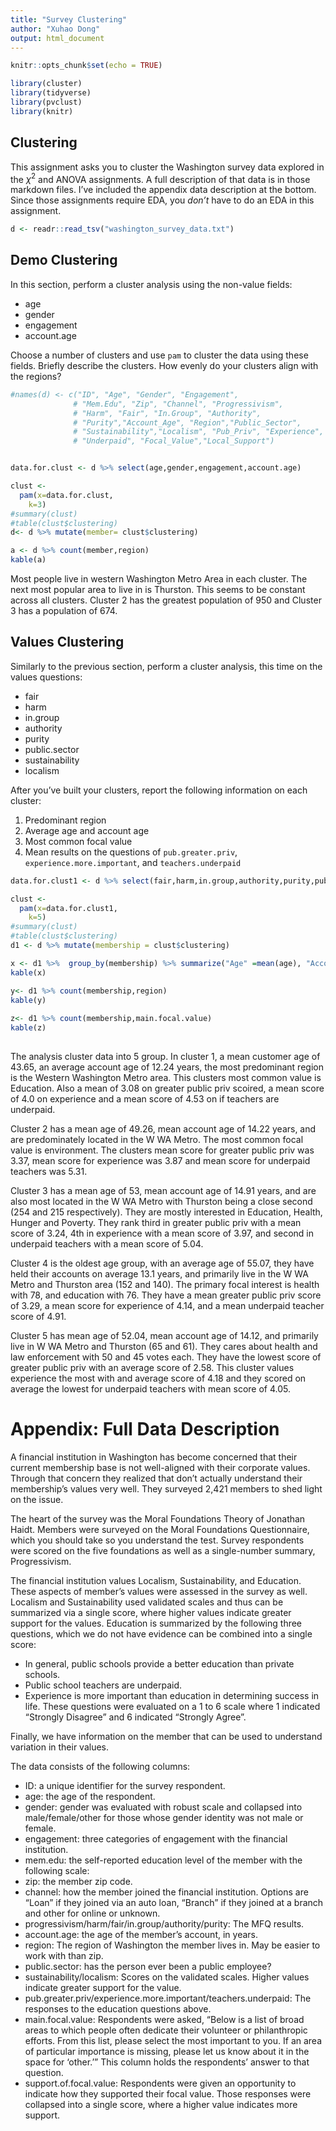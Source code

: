 ```yaml
---
title: "Survey Clustering"
author: "Xuhao Dong"
output: html_document
---
```


```r
knitr::opts_chunk$set(echo = TRUE)
```

```r
library(cluster)
library(tidyverse)
library(pvclust)
library(knitr)
```

## Clustering

This assignment asks you to cluster the Washington survey data explored in the 
$\chi^2$ and ANOVA assignments. A full description of that data is in those 
markdown files. I've included the appendix data description at the bottom. Since
those assignments require EDA, you _don't_ have to do an EDA in this assignment.

```r
d <- readr::read_tsv("washington_survey_data.txt")
```

## Demo Clustering

In this section, perform a cluster analysis using the non-value fields: 

* age
* gender
* engagement
* account.age

Choose a number of clusters and use `pam` to cluster the data using these fields. Briefly 
describe the clusters. How evenly do your clusters align with the regions?  


```r
#names(d) <- c("ID", "Age", "Gender", "Engagement",
              # "Mem.Edu", "Zip", "Channel", "Progressivism",
              # "Harm", "Fair", "In.Group", "Authority",
              # "Purity","Account_Age", "Region","Public_Sector",
              # "Sustainability","Localism", "Pub_Priv", "Experience",
              # "Underpaid", "Focal_Value","Local_Support")


data.for.clust <- d %>% select(age,gender,engagement,account.age)

clust <- 
  pam(x=data.for.clust,
    k=3)
#summary(clust)
#table(clust$clustering)
d<- d %>% mutate(member= clust$clustering)

a <- d %>% count(member,region)
kable(a)

```

Most people live in western Washington Metro Area in each cluster. The next most popular area to live in is Thurston. This seems to be constant across all clusters. Cluster 2 has the greatest population of 950 and Cluster 3 has a population of 674. 

## Values Clustering

Similarly to the previous section, perform a cluster analysis, this time on the
values questions: 

* fair
* harm
* in.group
* authority
* purity
* public.sector
* sustainability
* localism

After you've built your clusters, report the following information on each 
cluster: 

1. Predominant region
1. Average age and account age
1. Most common focal value
1. Mean results on the questions of `pub.greater.priv`, `experience.more.important`,
and `teachers.underpaid`

```r
data.for.clust1 <- d %>% select(fair,harm,in.group,authority,purity,public.sector,sustainability,localism)

clust <- 
  pam(x=data.for.clust1,
    k=5)
#summary(clust)
#table(clust$clustering)
d1 <- d %>% mutate(membership = clust$clustering)

x <- d1 %>%  group_by(membership) %>% summarize("Age" =mean(age), "Account_Age" = mean(account.age), "Priv" =mean(pub.greater.priv), "Experience" =mean(experience.more.important), Underpaid = mean(teachers.underpaid))
kable(x)

y<- d1 %>% count(membership,region)
kable(y)
   
z<- d1 %>% count(membership,main.focal.value)
kable(z)
                                     
```
The analysis cluster data into 5 group. In cluster 1, a mean customer age of 43.65, an average account age of 12.24 years, the most predominant region is the Western Washington Metro area. This clusters most common value is Education. Also a mean of 3.08 on greater public priv scoired, a mean score of 4.0 on experience and a mean score of 4.53 on if teachers are underpaid. 

Cluster 2 has a mean age of 49.26, mean account age of 14.22 years, and are predominately located in the W WA Metro. The most common focal value is environment. The clusters mean score for greater public priv was 3.37, mean score for experience was 3.87 and mean score for underpaid teachers was 5.31. 

Cluster 3 has a mean age of 53, mean account age of 14.91 years, and are also most located in the W WA Metro with Thurston being a close second (254 and 215 respectively). They are mostly interested in Education, Health, Hunger and Poverty. They rank third in greater public priv with a mean score of 3.24, 4th in experience with a mean score of 3.97, and second in underpaid teachers with a mean score of 5.04.

Cluster 4 is the oldest age group, with an average age of 55.07, they have held their accounts on average 13.1 years, and primarily live in the W WA Metro and Thurston area (152 and 140). The primary focal interest is health with 78, and education with 76. They have a mean greater public priv score of 3.29, a mean score for experience of 4.14, and a mean underpaid teacher score of 4.91.

Cluster 5 has mean age of 52.04, mean account age of 14.12, and primarily live in W WA Metro and Thurston (65 and 61). They cares about health and law enforcement with 50 and 45 votes each. They have the lowest score of greater public priv with an average score of 2.58. This cluster values experience the most with and average score of 4.18 and they scored on average the lowest for underpaid teachers with mean score of 4.05. 

# Appendix: Full Data Description
A financial institution in Washington has become concerned that their current membership 
base is not well-aligned with their corporate values. Through that concern they 
realized that don't actually understand their membership's values very well. They 
surveyed 2,421 members to shed light on the issue. 

The heart of the survey was the Moral Foundations Theory of Jonathan Haidt. Members 
were surveyed on the Moral Foundations Questionnaire, which you should take so you 
understand the test. Survey respondents were scored on the five foundations as well 
as a single-number summary, Progressivism. 

The financial institution values Localism, Sustainability, and Education. These aspects 
of member's values were assessed in the survey as well. Localism and Sustainability used
validated scales and thus can be summarized via a single score, where higher values indicate
greater support for the values. Education is summarized by the following three questions, 
which we do not have evidence can be combined into a single score:

* In general, public schools provide a better education than private schools.
* Public school teachers are underpaid.
* Experience is more important than education in determining success in life.
These questions were evaluated on a 1 to 6 scale where 1 indicated "Strongly Disagree" and 
6 indicated "Strongly Agree". 

Finally, we have information on the member that can be used to understand variation 
in their values. 

The data consists of the following columns:

* ID: a unique identifier for the survey respondent.
* age: the age of the respondent.
* gender: gender was evaluated with robust scale and collapsed into male/female/other for 
  those whose gender identity was not male or female.
* engagement: three categories of engagement with the financial institution.
* mem.edu: the self-reported education level of the member with the following scale:
* zip: the member zip code. 
* channel: how the member joined the financial institution. Options are "Loan" if they joined 
  via an auto loan, "Branch" if they joined at a branch and other for online or unknown. 
* progressivism/harm/fair/in.group/authority/purity: The MFQ results.
* account.age: the age of the member's account, in years. 
* region: The region of Washington the member lives in. May be easier to work with than zip.
* public.sector: has the person ever been a public employee?
* sustainability/localism: Scores on the validated scales. Higher values indicate greater
  support for the value.
* pub.greater.priv/experience.more.important/teachers.underpaid: The responses to the 
  education questions above. 
* main.focal.value: Respondents were asked, "Below is a list of broad areas to which people 
  often dedicate their volunteer or philanthropic efforts. From this list, please select the 
  most important to you. If an area of particular importance is missing, please let us know 
  about it in the space for 'other.'" This column holds the respondents' answer to that question.
* support.of.focal.value: Respondents were given an opportunity to indicate how they 
  supported their focal value. Those responses were collapsed into a single score, where 
  a higher value indicates more support.





